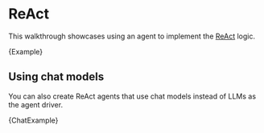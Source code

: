 # ReAct

This walkthrough showcases using an agent to implement the [ReAct](https://react-lm.github.io/) logic.


<CodeBlock language="typescript">{Example}</CodeBlock>

## Using chat models

You can also create ReAct agents that use chat models instead of LLMs as the agent driver.


<CodeBlock language="typescript">{ChatExample}</CodeBlock>
